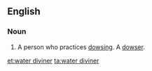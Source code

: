 ==English==

===Noun===
{{en-noun|sg=[[water]] [[diviner]]}}

#A person who practices [[dowsing]]. A [[dowser]].

[[et:water diviner]]
[[ta:water diviner]]